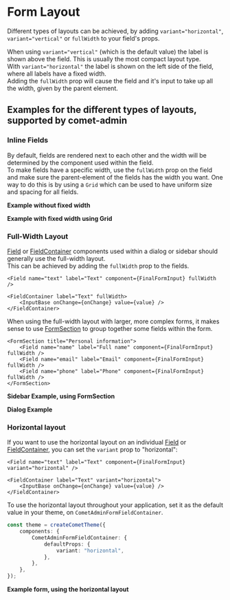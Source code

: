 

<Meta of={LayoutStories} />

# Form Layout

Different types of layouts can be achieved, by adding `variant="horizontal"`, `variant="vertical"` or `fullWidth` to your field's props.

When using `variant="vertical"` (which is the default value) the label is shown above the field. This is usually the most compact layout type.  
With `variant="horizontal"` the label is shown on the left side of the field, where all labels have a fixed width.  
Adding the `fullWidth` prop will cause the field and it's input to take up all the width, given by the parent element.

## Examples for the different types of layouts, supported by comet-admin

### Inline Fields

By default, fields are rendered next to each other and the width will be determined by the component used within the field.  
To make fields have a specific width, use the `fullWidth` prop on the field and make sure the parent-element of the fields has the width you want.
One way to do this is by using a `Grid` which can be used to have uniform size and spacing for all fields.

**Example without fixed width**

<Canvas>
    <Story of={LayoutStories.InlineFields} />
</Canvas>

**Example with fixed width using Grid**

<Canvas>
    <Story of={LayoutStories.GridLayout} />
</Canvas>

### Full-Width Layout

[Field](?path=/docs/docs-form-components-field--docs) or [FieldContainer](?path=/docs/docs-form-components-fieldcontainer--docs) components used within a dialog or sidebar should generally use the full-width layout.  
This can be achieved by adding the `fullWidth` prop to the fields.

```tsx
<Field name="text" label="Text" component={FinalFormInput} fullWidth />
```

```tsx
<FieldContainer label="Text" fullWidth>
    <InputBase onChange={onChange} value={value} />
</FieldContainer>
```

When using the full-width layout with larger, more complex forms, it makes sense to use [FormSection](?path=/docs/docs-form-components-formsection--docs) to group together some fields within the form.

```tsx
<FormSection title="Personal information">
    <Field name="name" label="Full name" component={FinalFormInput} fullWidth />
    <Field name="email" label="Email" component={FinalFormInput} fullWidth />
    <Field name="phone" label="Phone" component={FinalFormInput} fullWidth />
</FormSection>
```

**Sidebar Example, using FormSection**

<Canvas>
    <Story of={LayoutStories.FieldsInSidebar} />
</Canvas>

**Dialog Example**

<Canvas>
    <Story of={LayoutStories.FieldsInDialog} />
</Canvas>

### Horizontal layout

If you want to use the horizontal layout on an individual [Field](?path=/docs/docs-form-components-field--docs) or [FieldContainer](?path=/docs/docs-form-components-fieldcontainer--docs), you can set the `variant` prop to "horizontal":

```tsx
<Field name="text" label="Text" component={FinalFormInput} variant="horizontal" />
```

```tsx
<FieldContainer label="Text" variant="horizontal">
    <InputBase onChange={onChange} value={value} />
</FieldContainer>
```

To use the horizontal layout throughout your application, set it as the default value in your theme, on `CometAdminFormFieldContainer`.

```ts
const theme = createCometTheme({
    components: {
        CometAdminFormFieldContainer: {
            defaultProps: {
                variant: "horizontal",
            },
        },
    },
});
```

**Example form, using the horizontal layout**

<Canvas>
    <Story of={LayoutStories.HorizontalFields} />
</Canvas>
